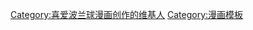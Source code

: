 {{Userbox
  |border-c = #D4213D
  |border-s = 1
  |id-c     = #D4213D
  |id-s     = 12
  |id-fc    = #D4213D
  |info-c   = #D4213D
  |info-s   = 9
  |info-fc  = white
  |id       = <center>[[File:A Tribute to Polandball.png|45px]]</center>
  |info     = '''這個用戶喜爱[[波兰球|<font color=white>波兰球</font>]]漫画创作。'''
}}
<includeonly>[[Category:喜爱波兰球漫画创作的维基人]]</includeonly><noinclude>[[Category:漫画模板]]</noinclude>